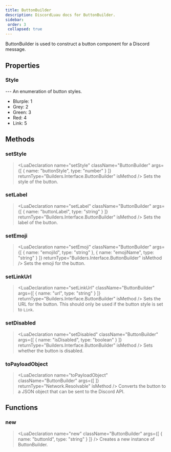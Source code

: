 ```yaml
---
title: ButtonBuilder
description: DiscordLuau docs for ButtonBuilder.
sidebar:
 order: 3
 collapsed: true
---
```

[//]: # (This file was automatically compiled through the Generator luau code under this repository)
[//]: # (if you want to edit the documentation of discord-luau, please write changes)
[//]: # (to the discord-luau repository itself, we extract the comments from discord-luau and translate)
[//]: # (them into markdown files that Nextra can interpret!)

[//]: # (----- DOCUMENT IMPORTS ----- )


[//]: # (----- DOCUMENT DESCRIPTION ----- )

ButtonBuilder is used to construct a button component for a Discord message.

[//]: # (----- DOCUMENT PROPERTIES ----- )

## Properties

### Style

<LuaProperty name="ButtonBuilder.Style" type="table" />
---
An enumeration of button styles.

- Blurple: 1
- Grey: 2
- Green: 3
- Red: 4
- Link: 5

[//]: # (----- DOCUMENT METHODS ----- )

## Methods

### setStyle

> <LuaDeclaration name="setStyle" className="ButtonBuilder" args={[ { name: "buttonStyle", type: "number" } ]} returnType="Builders.Interface.ButtonBuilder" isMethod />
Sets the style of the button.
### setLabel

> <LuaDeclaration name="setLabel" className="ButtonBuilder" args={[ { name: "buttonLabel", type: "string" } ]} returnType="Builders.Interface.ButtonBuilder" isMethod />
Sets the label of the button.
### setEmoji

> <LuaDeclaration name="setEmoji" className="ButtonBuilder" args={[ { name: "emojiId", type: "string" }, { name: "emojiName", type: "string" } ]} returnType="Builders.Interface.ButtonBuilder" isMethod />
Sets the emoji for the button.
### setLinkUrl

> <LuaDeclaration name="setLinkUrl" className="ButtonBuilder" args={[ { name: "url", type: "string" } ]} returnType="Builders.Interface.ButtonBuilder" isMethod />
Sets the URL for the button. This should only be used if the button style is set to `Link`.
### setDisabled

> <LuaDeclaration name="setDisabled" className="ButtonBuilder" args={[ { name: "isDisabled", type: "boolean" } ]} returnType="Builders.Interface.ButtonBuilder" isMethod />
Sets whether the button is disabled.
### toPayloadObject

> <LuaDeclaration name="toPayloadObject" className="ButtonBuilder" args={[  ]} returnType="Network.Resolvable" isMethod />
Converts the button to a JSON object that can be sent to the Discord API.

[//]: # (----- DOCUMENT FUNCTIONS ----- )

## Functions

### new

> <LuaDeclaration name="new" className="ButtonBuilder" args={[ { name: "buttonId", type: "string" } ]} />
Creates a new instance of ButtonBuilder.

